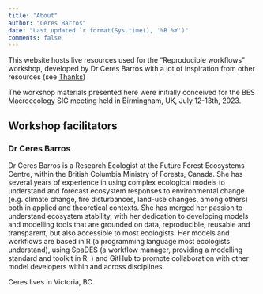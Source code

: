 ```yaml
---
title: "About"
author: "Ceres Barros"
date: "Last updated `r format(Sys.time(), '%B %Y')"
comments: false
---
```


This website hosts live resources used for the "Reproducible workflows" workshop, developed by Dr Ceres Barros with a lot of inspiration from other resources (see [Thanks](thanks.qmd))

The workshop materials presented here were initially conceived for the BES Macroecology SIG meeting held in Birmingham, UK, July 12-13th, 2023.

## Workshop facilitators

### Dr Ceres Barros

Dr Ceres Barros is a Research Ecologist at the Future Forest Ecosystems Centre, within the British Columbia Ministry of Forests, Canada. She has several years of experience in using complex ecological models to understand and forecast ecosystem responses to environmental change (e.g. climate change, fire disturbances, land-use changes, among others) both in applied and theoretical contexts. She has merged her passion to understand ecosystem stability, with her dedication to developing models and modelling tools that are grounded on data, reproducible, reusable and transparent, but also accessible to most ecologists. Her models and workflows are based in R (a programming language most ecologists understand), using SpaDES (a workflow manager, providing a modelling standard and toolkit in R; ) and GitHub to promote collaboration with other model developers within and across disciplines.

Ceres lives in Victoria, BC.
